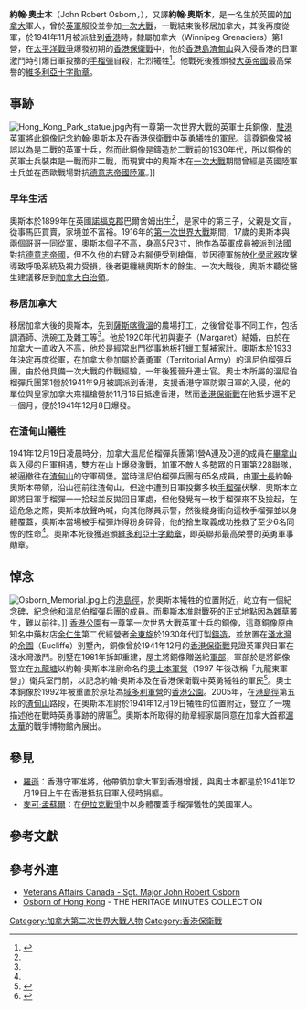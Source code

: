 {{Infobox military person
|name=<small>約翰·羅伯特·奧士本<br>{{lang|en|John Robert Osborn}}</small>
|image=John Robert Osborn.png
|caption= 約翰·羅伯特·奧士本
|birth_date= 1899年1月2日
|death_date= {{Death date and age|1941|12|19|1899|1|2}}{{KIA}}
|placeofburial_label= 
|placeofburial= 
|birth_place={{UK}}[[英格蘭|英格蘭]][[諾福克郡|諾福克郡]]巴爾舍
|death_place={{HKG-1945}}[[渣甸山|渣甸山]]
|nationality=
|placeofburial_coordinates= <!-- {{Coord|LAT|LONG|display=inline,title}} -->
|nickname=
|birth_name=
|allegiance= {{flag|UK}}<br>{{flag|Canada|1868}}
|branch= 
|serviceyears= 1916－1918<br>1933－1941{{KIA}}
|rank= [[軍士長|軍士長]]
|servicenumber=
|unit= {{tsl|en|Winnipeg Grenadiers|溫尼伯榴彈兵團}}第1營
|commands=
|battles= [[第一次世界大戰|第一次世界大戰]]<br>[[香港保衛戰|香港保衛戰]]{{KIA}}
|battles_label=
|awards= [[維多利亞十字勛章|維多利亞十字勛章]]
|relations=
|laterwork=
|spouse=
}}
'''約翰·奧士本'''（John Robert Osborn，{{bd|1899年|1月2日|1941年|12月19日|catIdx=Osbor, John}}），又譯'''約翰·奧斯本'''，是一名生於英國的[[加拿大|加拿大]]軍人，曾於[[英軍|英軍]]服役並參加[[一次大戰|一次大戰]]，一戰結束後移居加拿大，其後再度從軍，於1941年11月被派駐到[[香港|香港]]時，隸屬加拿大{{tsl|en|Winnipeg Grenadiers|溫尼伯榴彈兵團}}（Winnipeg Grenadiers）第1營，在[[太平洋戰爭|太平洋戰爭]]爆發初期的[[香港保衛戰|香港保衛戰]]中，他於[[香港島|香港島]][[渣甸山|渣甸山]]與入侵香港的日軍激鬥時引爆日軍投擲的[[手榴彈|手榴彈]]自殺，壯烈犧牲<ref name="香港保衛戰當年今日・十二">{{cite web |title=【香港保衛戰當年今日・十二】黃泥涌峽激戰，羅遜突圍戰死，奧士本捨己救人 |url=https://www.vjmedia.com.hk/articles/2017/12/18/173997 |accessdate=2020-08-02 |archive-date=2018-09-16 |archive-url=https://web.archive.org/web/20180916225128/https://www.vjmedia.com.hk/articles/2017/12/18/173997 |dead-url=no }}</ref>。他戰死後獲頒發[[大英帝國|大英帝國]]最高榮譽的[[維多利亞十字勛章|維多利亞十字勛章]]。

== 事跡 ==
[[File:Hong_Kong_Park_statue.jpg|right]]內有一尊第一次世界大戰的英軍士兵銅像，[[駐港英軍|駐港英軍]]將此銅像記念約翰·奧斯本及在[[香港保衛戰|香港保衛戰]]中英勇犧牲的軍民。這尊銅像常被誤以為是二戰的英軍士兵，然而此銅像是鑄造於二戰前的1930年代，所以銅像的英軍士兵裝束是一戰而非二戰，而現實中的奧斯本在[[一次大戰|一次大戰]]期間曾經是英國陸軍士兵並在西歐戰場對抗[[德意志帝國陸軍|德意志帝國陸軍]]。]]
=== 早年生活 ===
奧斯本於1899年在英國[[諾福克郡|諾福克郡]]巴爾舍姆出生<ref name="奧斯本銅像事跡" />，是家中的第三子，父親是文盲，從事馬匹買賣，家境並不富裕。1916年的[[第一次世界大戰|第一次世界大戰]]期間，17歲的奧斯本與兩個哥哥一同從軍，奧斯本個子不高，身高5尺3寸，他作為英軍成員被派到法國對抗[[德意志帝國|德意志帝國]]，但不久他的右臂及右腳便受到槍傷，並因德軍施放[[化學武器|化學武器]]攻擊導致呼吸系統及視力受損，後者更纏繞奧斯本的餘生。一次大戰後，奧斯本聽從醫生建議移居到[[加拿大自治領|加拿大自治領]]。

=== 移居加拿大 ===
移居加拿大後的奧斯本，先到[[薩斯喀徹溫省|薩斯喀徹溫]]的農場打工，之後曾從事不同工作，包括調酒師、洗碗工及雜工等<ref name="奧斯本銅像事跡" />。他於1920年代初與妻子（Margaret）結婚，由於在加拿大一直收入不高，他於是經常出門從事地板打蠟工幫補家計。奧斯本於1933年決定再度從軍，在加拿大參加屬於義勇軍（Territorial Army）的溫尼伯榴彈兵團，由於他具備一次大戰的作戰經驗，一年後獲晉升連士官。奧士本所屬的溫尼伯榴彈兵團第1營於1941年9月被調派到香港，支援香港守軍防禦日軍的入侵，他的單位與皇家加拿大來福槍營於11月16日抵達香港，然而[[香港保衛戰|香港保衛戰]]在他抵步還不足一個月，便於1941年12月8日爆發。

=== 在渣甸山犧牲 ===
1941年12月19日凌晨時分，加拿大溫尼伯榴彈兵團第1營A連及D連的成員在[[畢拿山|畢拿山]]與入侵的日軍相遇，雙方在山上爆發激戰，加軍不敵人多勢眾的日軍第228聯隊，被逼撤往在[[渣甸山|渣甸山]]的守軍碉堡。當時溫尼伯榴彈兵團有65名成員，由[[軍士長|軍士長]]約翰·奧斯本帶領，沿山徑前往渣甸山，但途中遭到日軍投擲多枚[[手榴彈|手榴彈]]伏擊，奧斯本立即將日軍手榴彈一一拾起並反拋回日軍處，但他發覺有一枚手榴彈來不及撿起，在這危急之際，奧斯本放聲吶喊，向其他隊員示警，然後縱身衝向這枚手榴彈並以身體覆蓋，奧斯本當場被手榴彈炸得粉身碎骨，他的捨生取義成功挽救了至少6名同僚的性命<ref name="奧斯本銅像事跡" />。奧斯本死後獲追頒[[維多利亞十字勳章|維多利亞十字勳章]]，即英聯邦最高榮譽的英勇軍事勛章。

== 悼念 ==
[[File:Osborn_Memorial.jpg|thumb]]上的[[港島徑|港島徑]]，於奧斯本犧牲的位置附近，屹立有一個紀念碑，紀念他和溫尼伯榴彈兵團的成員。而奧斯本准尉戰死的正式地點因為雜草叢生，難以前往。]]
[[香港公園|香港公園]]有一尊第一次世界大戰英軍士兵的銅像，這尊銅像原由知名中藥材店[[余仁生|余仁生]]第二代經營者[[余東旋|余東旋]]於1930年代訂製[[鑄造|鑄造]]，並放置在[[淺水灣|淺水灣]]的[[余園|余園]]（Eucliffe）別墅內，銅像曾於1941年12月的[[香港保衛戰|香港保衛戰]]見證英軍與日軍在淺水灣激鬥。別墅在1981年拆卸重建，屋主將銅像贈送給[[駐港英軍|軍部]]，軍部於是將銅像豎立在[[九龍塘|九龍塘]]以約翰·奧斯本准尉命名的[[奧士本軍營|奧士本軍營]]（1997 年後改稱「九龍東軍營」）衛兵室門前，以記念約翰·奧斯本及在香港保衛戰中英勇犧牲的軍民<ref name="奧斯本銅像事跡">{{cite news |title=英雄莫問出處 — 1941 年衛港加軍英雄奧士本ㅤ充滿苦難和意外的一生 |url=https://www.thestandnews.com/society/%E8%8B%B1%E9%9B%84%E8%8E%AB%E5%95%8F%E5%87%BA%E8%99%95-1941-%E5%B9%B4%E8%A1%9B%E6%B8%AF%E5%8A%A0%E8%BB%8D%E8%8B%B1%E9%9B%84%E5%A5%A7%E5%A3%AB%E6%9C%AC%E1%85%A0%E5%85%85%E6%BB%BF%E8%8B%A6%E9%9B%A3%E5%92%8C%E6%84%8F%E5%A4%96%E7%9A%84%E4%B8%80%E7%94%9F/ |accessdate=2020-02-04 |work=立場新聞 |date=2019-12-21 |archive-date=2019-12-22 |archive-url=https://web.archive.org/web/20191222193235/https://www.thestandnews.com/society/%E8%8B%B1%E9%9B%84%E8%8E%AB%E5%95%8F%E5%87%BA%E8%99%95-1941-%E5%B9%B4%E8%A1%9B%E6%B8%AF%E5%8A%A0%E8%BB%8D%E8%8B%B1%E9%9B%84%E5%A5%A7%E5%A3%AB%E6%9C%AC%E1%85%A0%E5%85%85%E6%BB%BF%E8%8B%A6%E9%9B%A3%E5%92%8C%E6%84%8F%E5%A4%96%E7%9A%84%E4%B8%80%E7%94%9F/ |dead-url=no }}</ref>。奧士本銅像於1992年被重置於原址為[[域多利軍營|域多利軍營]]的[[香港公園|香港公園]]。2005年，在[[港島徑|港島徑]]第五段的[[渣甸山|渣甸山]]路段，在奧斯本准尉於1941年12月19日犧牲的位置附近，豎立了一塊描述他在戰時英勇事跡的牌匾<ref name="b9789888571949-p134">{{cite book |author1=陳天權 |title=城市地標：殖民地時代的西式建築 |date=2019年07月 |publisher=中華書局 (香港) |location=香港 |isbn=9789888571949 |page=p.134 |url=https://books.google.com.hk/books?id=mn7LDwAAQBAJ&pg=PA136&lpg=PA136&dq=%E8%81%96%E7%B4%84%E7%BF%B0%E6%95%91%E5%82%B7%E9%9A%8A%E7%B4%80%E5%BF%B5%E7%A2%91&source=bl&ots=mqay3LqdhR&sig=ACfU3U19emYHDdFUxiIvEqz6f6VJ0pwPbw&hl=zh-TW&sa=X&ved=2ahUKEwjO1dPm4ofpAhVNE6YKHVfQCuo4FBDoATAFegQIChAB#v=onepage&q=%E8%81%96%E7%B4%84%E7%BF%B0%E6%95%91%E5%82%B7%E9%9A%8A%E7%B4%80%E5%BF%B5%E7%A2%91&f=false |accessdate=2020-04-27}}</ref>。奧斯本所取得的勛章經家屬同意在加拿大首都[[渥太華|渥太華]]的戰爭博物館內展出。

==參見==
*[[羅遜|羅遜]]：香港守軍准將，他帶領加拿大軍到香港增援，與奧士本都是於1941年12月19日上午在香港抵抗日軍入侵時捐軀。
*[[麥可·孟蘇爾|麥可·孟蘇爾]]：在[[伊拉克戰爭|伊拉克戰爭]]中以身體覆蓋手榴彈犧牲的美國軍人。

==參考文獻==
{{reflist|2}}

==參考外連==
* [https://web.archive.org/web/20051119092720/http://www.vac-acc.gc.ca/youth/sub.cfm?source=history%2Fsecondwar%2Fcitations%2Fosborn Veterans Affairs Canada - Sgt. Major John Robert Osborn]
* [https://www.historicacanada.ca/content/heritage-minutes/osborn-hong-kong Osborn of Hong Kong]{{Wayback|url=https://www.historicacanada.ca/content/heritage-minutes/osborn-hong-kong |date=20190207020031 }} - THE HERITAGE MINUTES COLLECTION

{{DEFAULTSORT:Osbor, John}}
[[Category:加拿大第二次世界大戰人物|Category:加拿大第二次世界大戰人物]]
[[Category:香港保衛戰|Category:香港保衛戰]]